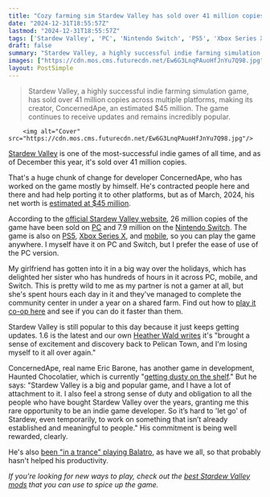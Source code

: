 ```yaml
---
title: "Cozy farming sim Stardew Valley has sold over 41 million copies as of right now, with over half on PC and almost 8 million on the Switch"
date: "2024-12-31T18:55:57Z"
lastmod: "2024-12-31T18:55:57Z"
tags: ['Stardew Valley', 'PC', 'Nintendo Switch', 'PS5', 'Xbox Series X', 'Mobile', 'Simulation', 'Indie Game']
draft: false
summary: "Stardew Valley, a highly successful indie farming simulation game, has sold over 41 million copies across multiple platforms, making its creator, ConcernedApe, an estimated $45 million.  The game continues to receive updates and remains incredibly popular."
images: ["https://cdn.mos.cms.futurecdn.net/Ew6G3LnqPAuoHfJnYu7Q98.jpg"]
layout: PostSimple
---
```

> Stardew Valley, a highly successful indie farming simulation game, has sold over 41 million copies across multiple platforms, making its creator, ConcernedApe, an estimated $45 million.  The game continues to receive updates and remains incredibly popular.


        <img alt="Cover" src="https://cdn.mos.cms.futurecdn.net/Ew6G3LnqPAuoHfJnYu7Q98.jpg"/>
        
[<u>Stardew Valley</u>](https://www.gamesradar.com/stardew-valley-guide/) is one of the most-successful indie games of all time, and as of December this year, it's sold over 41 million copies.

That's a huge chunk of change for developer ConcernedApe, who has worked on the game mostly by himself. He's contracted people here and there and had help porting it to other platforms, but as of March, 2024, his net worth is [<u>estimated at $45 million</u>](https://dotesports.com/stardew-valley/news/how-much-money-did-concernedape-make-from-stardew-valley-developer-eric-barones-net-worth).

According to the [<u>official Stardew Valley website</u>](https://www.stardewvalley.net/press/), 26 million copies of the game have been sold on [PC](https://www.gamesradar.com/best-pc-games/) and 7.9 million on the [Nintendo Switch](https://www.gamesradar.com/upcoming-nintendo-switch-games/). The game is also on [PS5](https://www.gamesradar.com/upcoming-ps5-games/), [Xbox Series X](https://www.gamesradar.com/xbox-exclusives/), and [mobile](https://www.gamesradar.com/best-android-games/), so you can play the game anywhere. I myself have it on PC and Switch, but I prefer the ease of use of the PC version.

My girlfriend has gotten into it in a big way over the holidays, which has delighted her sister who has hundreds of hours in it across PC, mobile, and Switch. This is pretty wild to me as my partner is not a gamer at all, but she's spent hours each day in it and they've managed to complete the community center in under a year on a shared farm. Find out how to [<u>play it co-op here</u>](https://www.gamesradar.com/stardew-valley-co-op-multiplayer-how-to/) and see if you can do it faster than them.

Stardew Valley is still popular to this day because it just keeps getting updates. 1.6 is the latest and our own [<u>Heather Wald writes</u>](https://www.gamesradar.com/games/simulation/stardew-valley-1-6-has-brought-a-sense-of-excitement-and-discovery-back-to-pelican-town-and-im-losing-myself-to-it-all-over-again/) it's "brought a sense of excitement and discovery back to Pelican Town, and I'm losing myself to it all over again."

ConcernedApe, real name Eric Barone, has another game in development, Haunted Chocolatier, which is currently "[<u>getting dusty on the shelf</u>](https://www.gamesradar.com/games/simulation/eric-barone-says-he-just-cant-let-go-of-stardew-valley-to-work-on-something-that-isnt-already-established-and-meaningful-to-people/)." But he says: "Stardew Valley is a big and popular game, and I have a lot of attachment to it. I also feel a strong sense of duty and obligation to all the people who have bought Stardew Valley over the years, granting me this rare opportunity to be an indie game developer. So it’s hard to 'let go' of Stardew, even temporarily, to work on something that isn’t already established and meaningful to people." His commitment is being well rewarded, clearly.

He's also [been "in a trance" playing Balatro](https://www.gamesradar.com/games/simulation/stardew-valley-creator-concernedape-says-hes-got-way-into-balatro-after-designing-collab-art-for-the-poker-themed-roguelike-and-its-like-being-in-a-trance/), as have we all, so that probably hasn't helped his productivity.

*If you're looking for new ways to play, check out the *[<u><em>best Stardew Valley mods</em></u>](https://www.gamesradar.com/best-stardew-valley-mods/)* that you can use to spice up the game.*
        